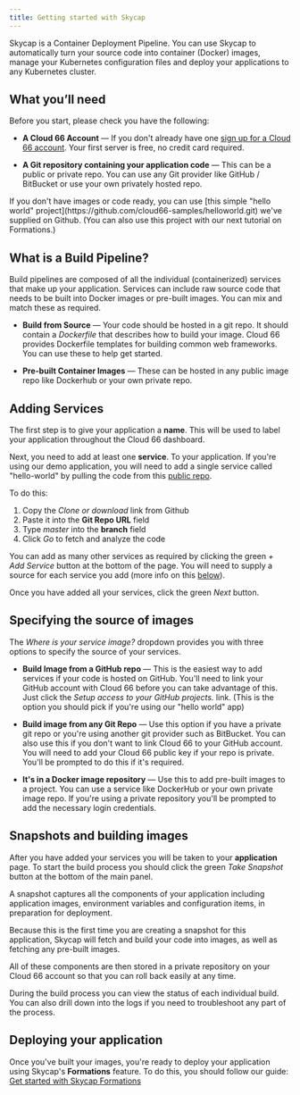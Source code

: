 ```yaml
---
title: Getting started with Skycap
---
```


Skycap is a Container Deployment Pipeline. You can use Skycap to automatically turn your source code into container (Docker) images, manage your Kubernetes configuration files and deploy your applications to any Kubernetes cluster.

## What you’ll need

Before you start, please check you have the following:

* **A Cloud 66 Account** &mdash; If you don't already have one [sign up for a Cloud 66 account](https://app.cloud66.com/users/sign_up). Your first server is free, no credit card required.

* **A Git repository containing your application code** &mdash; This can be a public or private repo. You can use any Git provider like GitHub / BitBucket or use your own privately hosted repo.

<Callout type="info" title="Sample project">
If you don't have images or code ready, you can use [this simple "hello world" project](https://github.com/cloud66-samples/helloworld.git) we've supplied on Github. (You can also use this project with our next tutorial on Formations.)
</Callout>

## What is a Build Pipeline?

Build pipelines are composed of all the individual (containerized) services that make up your application. Services can include raw source code that needs to be built into Docker images or pre-built images. You can mix and match these as required.

* **Build from Source** &mdash; Your code should be hosted in a git repo. It should contain a *Dockerfile* that describes how to build your image. Cloud 66 provides Dockerfile templates for building common web frameworks. You can use these to help get started.
    
* **Pre-built Container Images** &mdash; These can be hosted in any public image repo like Dockerhub or your own private repo. 

## Adding Services

The first step is to give your application a **name**. This will be used to label your application throughout the Cloud 66 dashboard.

Next, you need to add at least one **service**. To your application. If you're using our demo application, you will need to add a single service called "hello-world" by pulling the code from this [public repo](https://github.com/cloud66-samples/helloworld).

To do this: 

1. Copy the *Clone or download* link from Github 
2. Paste it into the **Git Repo URL** field
3. Type *master* into the **branch** field
4. Click *Go* to fetch and analyze the code

You can add as many other services as required by clicking the green *+ Add Service* button at the bottom of the page. You will need to supply a source for each service you add (more info on this [below](#specifying-the-source-of-images)).

Once you have added all your services, click the green *Next* button.

## Specifying the source of images

The *Where is your service image?* dropdown provides you with three options to specify the source of your services.

* **Build Image from a GitHub repo** &mdash; This is the easiest way to add services if your code is hosted on GitHub. You'll need to link your GitHub account with Cloud 66 before you can take advantage of this. Just click the *Setup access to your GitHub projects.* link. (This is the option you should pick if you're using our "hello world" app)
    
* **Build image from any Git Repo** &mdash; Use this option if you have a private git repo or you're using another git provider such as BitBucket. You can also use this if you don't want to link Cloud 66 to your GitHub account. You will need to add your Cloud 66 public key if your repo is private. You'll be prompted to do this if it's required.
    
* **It's in a Docker image repository** &mdash; Use this to add pre-built images to a project. You can use a service like DockerHub or your own private image repo. If you're using a private repository you'll be prompted to add the necessary login credentials. 
 
## Snapshots and building images

After you have added your services you will be taken to your **application** page. To start the build process you should click the green *Take Snapshot* button at the bottom of the main panel.

A snapshot captures all the components of your application including application images, environment variables and configuration items, in preparation for deployment. 

Because this is the first time you are creating a snapshot for this application, Skycap will fetch and build your code into images, as well as fetching any pre-built images. 

All of these components are then stored in a private repository on your Cloud 66 account so that you can roll back easily at any time.

During the build process you can view the status of each individual build. You can also drill down into the logs if you need to troubleshoot any part of the process.

## Deploying your application

Once you've built your images, you're ready to deploy your application using Skycap's **Formations** feature. To do this, you should follow our guide: [Get started with Skycap Formations](/docs/skycap/using-formations)